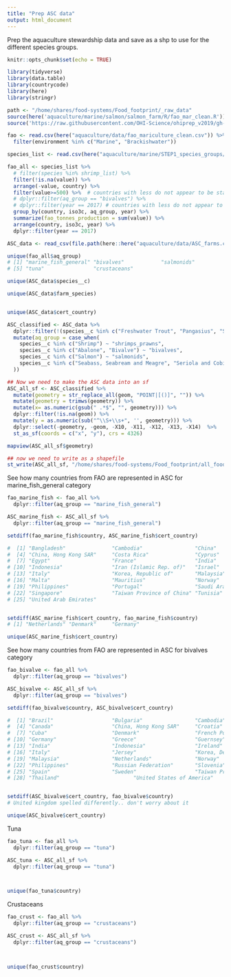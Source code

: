 ```yaml
---
title: "Prep ASC data"
output: html_document
---
```


Prep the aquaculture stewardship data and save as a shp to use for the different species groups.

```r
knitr::opts_chunk$set(echo = TRUE)
```

```r
library(tidyverse)
library(data.table)
library(countrycode)
library(here)
library(stringr)

path <- "/home/shares/food-systems/Food_footprint/_raw_data"
source(here('aquaculture/marine/salmon/salmon_farm/R/fao_mar_clean.R')) # functions specific to mariculture dealing with compound countries
source('https://raw.githubusercontent.com/OHI-Science/ohiprep_v2019/gh-pages/workflow/R/fao_fxn.R') # function for cleaning FAO files
```


```r
fao <- read.csv(here("aquaculture/data/fao_mariculture_clean.csv")) %>%
  filter(environment %in% c("Marine", "Brackishwater"))

species_list <- read.csv(here("aquaculture/marine/STEP1_species_groups/int/marine_groups.csv"))

fao_all <- species_list %>%
  # filter(species %in% shrimp_list) %>%  
  filter(!is.na(value)) %>%
  arrange(-value, country) %>% 
  filter(value>=500) %>%  # countries with less do not appear to be stable producers at this point
  # dplyr::filter(aq_group == "bivalves") %>%
  # dplyr::filter(year == 2017) # countries with less do not appear to be stable producers at this point
  group_by(country, iso3c, aq_group, year) %>%
  summarize(fao_tonnes_production = sum(value)) %>%
  arrange(country, iso3c, year) %>%
  dplyr::filter(year == 2017)
```

```r
ASC_data <- read_csv(file.path(here::here("aquaculture/data/ASC_farms.csv")))

unique(fao_all$aq_group)
# [1] "marine_fish_general" "bivalves"            "salmonids"           "shrimps_prawns"     
# [5] "tuna"                "crustaceans"  

unique(ASC_data$species__c)

unique(ASC_data$farm_species)


unique(ASC_data$cert_country)

ASC_classified <- ASC_data %>%
  dplyr::filter(!(species__c %in% c("Freshwater Trout", "Pangasius", "Seaweed (Algae)", "Tilapia"))) %>%
  mutate(aq_group = case_when(
    species__c %in% c("Shrimp") ~ "shrimps_prawns",
    species__c %in% c("Abalone", "Bivalve") ~ "bivalves",
    species__c %in% c("Salmon") ~ "salmonids",
    species__c %in% c("Seabass, Seabream and Meagre", "Seriola and Cobia", "Tropical Marine Finfish") ~ "marine_fish_general"
  )) 

## Now we need to make the ASC data into an sf
ASC_all_sf <- ASC_classified %>%
  mutate(geometry = str_replace_all(geom, "POINT|[()]", "")) %>%
  mutate(geometry = trimws(geometry)) %>%
  mutate(x= as.numeric(gsub(" .*$", "", geometry))) %>%
  dplyr::filter(!is.na(geom)) %>%
  mutate(y = as.numeric(sub("^\\S+\\s+", '', geometry))) %>%
  dplyr::select(-geometry, -geom, -X10, -X11, -X12, -X13, -X14)  %>%
  st_as_sf(coords = c("x", "y"), crs = 4326)

mapview(ASC_all_sf$geometry)

## now we need to write as a shapefile 
st_write(ASC_all_sf, "/home/shares/food-systems/Food_footprint/all_food_systems/dataprep/aquaculture/marine/ASC_all_sf.shp", overwrite = TRUE)
```

See how many countries from FAO are represented in ASC for marine_fish_general category

```r
fao_marine_fish <- fao_all %>%
  dplyr::filter(aq_group == "marine_fish_general")

ASC_marine_fish <- ASC_all_sf %>%
  dplyr::filter(aq_group == "marine_fish_general")

setdiff(fao_marine_fish$country, ASC_marine_fish$cert_country)

#  [1] "Bangladesh"               "Cambodia"                 "China"                   
#  [4] "China, Hong Kong SAR"     "Costa Rica"               "Cyprus"                  
#  [7] "Egypt"                    "France"                   "India"                   
# [10] "Indonesia"                "Iran (Islamic Rep. of)"   "Israel"                  
# [13] "Italy"                    "Korea, Republic of"       "Malaysia"                
# [16] "Malta"                    "Mauritius"                "Norway"                  
# [19] "Philippines"              "Portugal"                 "Saudi Arabia"            
# [22] "Singapore"                "Taiwan Province of China" "Tunisia"                 
# [25] "United Arab Emirates"   


setdiff(ASC_marine_fish$cert_country, fao_marine_fish$country)
# [1] "Netherlands" "Denmark"     "Germany"   

unique(ASC_marine_fish$cert_country)
```

See how many countries from FAO are represented in ASC for bivalves category

```r
fao_bivalve <- fao_all %>%
  dplyr::filter(aq_group == "bivalves")

ASC_bivalve <- ASC_all_sf %>%
  dplyr::filter(aq_group == "bivalves")

setdiff(fao_bivalve$country, ASC_bivalve$cert_country)

#  [1] "Brazil"                   "Bulgaria"                 "Cambodia"                
#  [4] "Canada"                   "China, Hong Kong SAR"     "Croatia"                 
#  [7] "Cuba"                     "Denmark"                  "French Polynesia"        
# [10] "Germany"                  "Greece"                   "Guernsey"                
# [13] "India"                    "Indonesia"                "Ireland"                 
# [16] "Italy"                    "Jersey"                   "Korea, Dem. People's Rep"
# [19] "Malaysia"                 "Netherlands"              "Norway"                  
# [22] "Philippines"              "Russian Federation"       "Slovenia"                
# [25] "Spain"                    "Sweden"                   "Taiwan Province of China"
# [28] "Thailand"                        "United States of America"  


setdiff(ASC_bivalve$cert_country, fao_bivalve$country)
# United kingdom spelled differently.. don't worry about it 

unique(ASC_bivalve$cert_country)
```

Tuna
```r
fao_tuna <- fao_all %>%
  dplyr::filter(aq_group == "tuna")

ASC_tuna <- ASC_all_sf %>%
  dplyr::filter(aq_group == "tuna")



unique(fao_tuna$country)
```

Crustaceans
```r
fao_crust <- fao_all %>%
  dplyr::filter(aq_group == "crustaceans")

ASC_crust <- ASC_all_sf %>%
  dplyr::filter(aq_group == "crustaceans")



unique(fao_crust$country)
```


